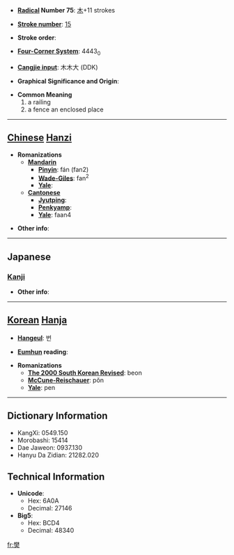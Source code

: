 * '''[[Wiktionary:Chinese radical index| Radical]] Number 75''': [[Wiktionary:Chinese radical index 木|木]]+11 strokes

* '''[[Wiktionary:Chinese total strokes index|Stroke number]]''': [[Wiktionary:Chinese total strokes index 15|15]]

* '''Stroke order''': 

* '''[[Wiktionary:Chinese four corner index|Four-Corner System]]''': 4443<sub>0</sub>

* '''[[Wiktionary:Chinese Cangjie index|Cangjie input]]''': 木木大 (DDK)

* '''Graphical Significance and Origin''': 

* '''Common Meaning'''
*#a railing
*# a fence an enclosed place


----

== [[Chinese]] [[Hanzi]] ==

* '''Romanizations'''
** '''[[Mandarin]]'''
*** '''[[Pinyin]]''': fán (fan2)
*** '''[[Wade-Giles]]''': fan<sup>2</sup>
*** '''[[Yale]]''': 
** '''[[Cantonese]]'''
*** '''[[Jyutping]]''':
*** '''[[Penkyamp]]''': 
*** '''[[Yale]]''': faan4

* '''Other info''': 

----

==Japanese==
===[[Kanji]]===
{{kanji|on readings=[[はん]] (han)|kun readings=[[まがき]] (magaki)}}

* '''Other info''':  

----

== [[Korean]] [[Hanja]] ==

* '''[[Hangeul]]''': 번

* '''[[Eumhun]] reading''': 

* '''Romanizations'''
** '''[[The 2000 South Korean Revised Romanization|The 2000 South Korean Revised]]''': beon
** '''[[McCune-Reischauer]]''': pŏn
** '''[[Yale]]''': pen

----

== Dictionary Information ==

* KangXi: 0549.150
* Morobashi: 15414
* Dae Jaweon: 0937.130
* Hanyu Da Zidian: 21282.020

== Technical Information ==

* '''Unicode''':
** Hex: 6A0A
** Decimal: 27146
* '''Big5''':
** Hex: BCD4
** Decimal: 48340

[[fr:樊]]